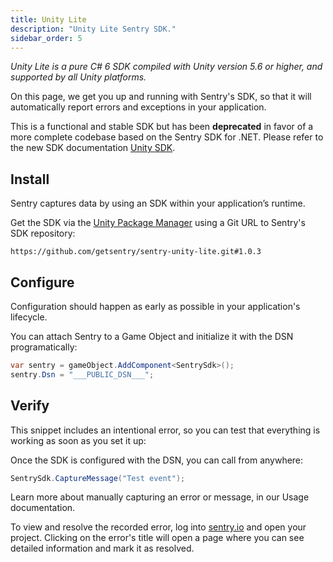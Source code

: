 ```yaml
---
title: Unity Lite
description: "Unity Lite Sentry SDK."
sidebar_order: 5
---
```


_Unity Lite is a pure C# 6 SDK compiled with Unity version 5.6 or higher, and supported by all Unity platforms._

On this page, we get you up and running with Sentry's SDK, so that it will automatically report errors and exceptions in your application.

<Note>

This is a functional and stable SDK but has been **deprecated** in favor of a more complete codebase based on the Sentry SDK for .NET.
Please refer to the new SDK documentation [Unity SDK](/platforms/unity).

</Note>

## Install

Sentry captures data by using an SDK within your application’s runtime.

Get the SDK via the [Unity Package Manager](https://docs.unity3d.com/Manual/upm-ui-giturl.html) using a Git URL to Sentry's SDK repository:

```
https://github.com/getsentry/sentry-unity-lite.git#1.0.3
```

## Configure

Configuration should happen as early as possible in your application's lifecycle.

You can attach Sentry to a Game Object and initialize it with the DSN programatically:

```csharp
var sentry = gameObject.AddComponent<SentrySdk>();
sentry.Dsn = "___PUBLIC_DSN___";
```

## Verify

This snippet includes an intentional error, so you can test that everything is working as soon as you set it up:

Once the SDK is configured with the DSN, you can call from anywhere:

```csharp
SentrySdk.CaptureMessage("Test event");
```

<Note>

Learn more about manually capturing an error or message, in our <PlatformLink to="/usage/">Usage documentation</PlatformLink>.

</Note>

To view and resolve the recorded error, log into [sentry.io](https://sentry.io) and open your project. Clicking on the error's title will open a page where you can see detailed information and mark it as resolved.
